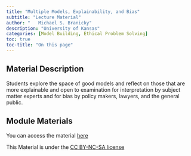 ```yaml
---
title: "Multiple Models, Explainability, and Bias"
subtitle: "Lecture Material"
author: "	Michael S. Branicky"
description: "University of Kansas"
categories: [Model Building, Ethical Problem Solving]
toc: true
toc-title: "On this page"
---
```


## Material Description

Students explore the space of good models and reflect on those that are more explainable and open to examination for interpretation by subject matter experts and for bias by policy makers, lawyers, and the general public.


## Module Materials

You can access the material [here](https://github.com/KansasData/Module/blob/main/ku_branicky_explainability_bias/model_explainability_bias_Branicky.pdf)

This Material is under the [CC BY-NC-SA license](https://creativecommons.org/licenses/by-nc-sa/4.0/deed.en)
